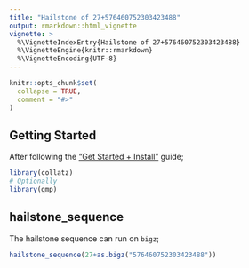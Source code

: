 ```yaml
---
title: "Hailstone of 27+576460752303423488"
output: rmarkdown::html_vignette
vignette: >
  %\VignetteIndexEntry{Hailstone of 27+576460752303423488}
  %\VignetteEngine{knitr::rmarkdown}
  %\VignetteEncoding{UTF-8}
---
```


```r
knitr::opts_chunk$set(
  collapse = TRUE,
  comment = "#>"
)
```

## Getting Started
After following the ["Get Started + Install"](https://skenvy.github.io/Collatz/R/articles/collatz.html#install) guide;
```r
library(collatz)
# Optionally
library(gmp)
```

## hailstone_sequence
The hailstone sequence can run on `bigz`;
```r
hailstone_sequence(27+as.bigz("576460752303423488"))
```
